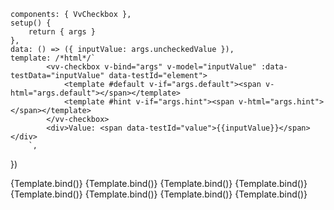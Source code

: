 
<Meta
	title="Components/Checkbox"
	component={VvCheckbox}
	args={defaultArgs}
	argTypes={argTypes}
/>

	components: { VvCheckbox },
	setup() {
		return { args }
	},
	data: () => ({ inputValue: args.uncheckedValue }),
	template: /*html*/`
			<vv-checkbox v-bind="args" v-model="inputValue" :data-testData="inputValue" data-testId="element">
				<template #default v-if="args.default"><span v-html="args.default"></span></template>
				<template #hint v-if="args.hint"><span v-html="args.hint"></span></template>
			</vv-checkbox>
			<div>Value: <span data-testId="value">{{inputValue}}</span></div> 
        `,
})

<Canvas>
	<Story name="Default" play={defaultTest}>
		{Template.bind()}
	</Story>
</Canvas>

<Canvas>
	<Story
		name="Disabled"
		play={defaultTest}
		args={{ disabled: true }}
		argTypes={{
			disabled: {
				control: {
					disable: true,
				},
			},
		}}
	>
		{Template.bind()}
	</Story>
</Canvas>

<Canvas>
	<Story
		name="Readonly"
		play={defaultTest}
		args={{ readonly: true }}
		argTypes={{
			readonly: {
				control: {
					disable: true,
				},
			},
		}}
	>
		{Template.bind()}
	</Story>
</Canvas>

<Canvas>
	<Story
		name="Switch"
		play={defaultTest}
		args={{ switch: true }}
		argTypes={{
			switch: {
				control: {
					disable: true,
				},
			},
		}}
	>
		{Template.bind()}
	</Story>
</Canvas>

<Canvas>
	<Story
		name="Invalid"
		play={defaultTest}
		args={{
			invalid: true,
			invalidLabel: 'You must accept terms and conditions',
			label: 'Accept terms and conditions',
		}}
		argTypes={{
			invalid: {
				control: {
					disable: true,
				},
			},
		}}
	>
		{Template.bind()}
	</Story>
</Canvas>

<Canvas>
	<Story
		name="Valid"
		play={defaultTest}
		args={{
			valid: true,
			validLabel: 'Thank you for accepting terms and conditions',
			label: 'Accept terms and conditions',
		}}
		argTypes={{
			valid: {
				control: {
					disable: true,
				},
			},
		}}
	>
		{Template.bind()}
	</Story>
</Canvas>

<Canvas>
	<Story
		name="Indeterminate"
		play={defaultTest}
		args={{
			indeterminate: true,
		}}
		argTypes={{
			indeterminate: {
				control: {
					disable: true,
				},
			},
		}}
	>
		{Template.bind()}
	</Story>
</Canvas>

<Canvas>
	<Story
		name="Hint"
		play={defaultTest}
		args={{
			hintLabel: 'Please accept terms and conditions',
		}}
		argTypes={{
			hintLabel: {
				control: {
					disable: true,
				},
			},
		}}
	>
		{Template.bind()}
	</Story>
</Canvas>
